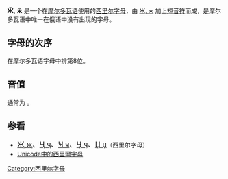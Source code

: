 {{Unreferenced|time=2018-04-18T09:40:19+00:00}}
{{Infobox Cyrillic|uc=Ӂ|lc=ӂ|Image=Cyrillic letter Zhe with Breve.png|uuc=04C1|ulc=04C2}}
'''Ӂ''', '''ӂ''' 是一个在[[摩尔多瓦语|摩尔多瓦语]]使用的[[西里尔字母|西里尔字母]]，由 [[Ж|Ж, ж]] 加上[[短音符號|短音符]]而成，是摩尔多瓦语中唯一在俄语中没有出现的字母。

== 字母的次序 ==
在摩尔多瓦语字母中排第8位。

== 音值 ==
通常为 {{IPA4|ʤ}}。

== 参看 ==
*<span lang="ru" style="font-size:120%;">[[Җ|Җ җ]]、[[Ҷ|Ҷ ҷ]]、[[Ҹ|Ҹ ҹ]]、[[Ӌ|Ӌ ӌ]]、[[Џ|Џ џ]]</span>（西里尔字母）
*[[Unicode中的西里爾字母|Unicode中的西里爾字母]]

{{Cyrillic-alphabet-stub}}

{{Alphabet mo cyrl|width=90%}}

[[Category:西里尔字母|Category:西里尔字母]]